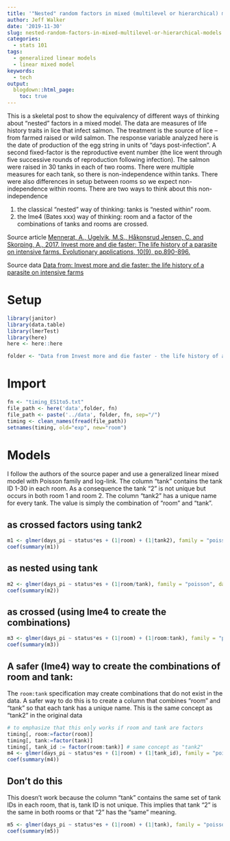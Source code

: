 ```yaml
---
title: '"Nested" random factors in mixed (multilevel or hierarchical) models'
author: Jeff Walker
date: '2019-11-30'
slug: nested-random-factors-in-mixed-multilevel-or-hierarchical-models
categories:
  - stats 101
tags:
  - generalized linear models
  - linear mixed model
keywords:
  - tech
output:
  blogdown::html_page:
    toc: true
---
```

This is a skeletal post to show the equivalency of different ways of thinking about "nested" factors in a mixed model. The data are measures of life history traits in lice that infect salmon. The treatment is the source of lice -- from farmed raised or wild salmon. The response variable analyzed here is the date of production of the egg string in units of "days post-infection". A second fixed-factor is the  reproductive event number (the lice went through five successive rounds of reproduction following infection). The salmon were raised in 30 tanks in each of two rooms. There were multiple measures for each tank, so there is non-independence within tanks. There were also differences in setup between rooms so we expect non-independence within rooms. There are two ways to think about this non-independence

1. the classical "nested" way of thinking: tanks is "nested within" room. 
2. the lme4 (Bates xxx) way of thinking: room and a factor of the combinations of tanks and rooms are crossed.

Source article [Mennerat, A., Ugelvik, M.S., Håkonsrud Jensen, C. and Skorping, A., 2017. Invest more and die faster: The life history of a parasite on intensive farms. Evolutionary applications, 10(9), pp.890-896.](https://onlinelibrary.wiley.com/doi/full/10.1111/eva.12488)

Source data [Data from: Invest more and die faster: the life history of a parasite on intensive farms](https://datadryad.org/stash/dataset/doi:10.5061/dryad.4db01)

# Setup
```r
library(janitor)
library(data.table)
library(lmerTest)
library(here)
here <- here::here

folder <- "Data from Invest more and die faster - the life history of a parasite on intensive farms"

```

# Import

```r
fn <- "timing_ES1to5.txt"
file_path <- here('data',folder, fn)
file_path <- paste('../data', folder, fn, sep="/")
timing <- clean_names(fread(file_path))
setnames(timing, old="exp", new="room")
```

# Models

I follow the authors of the source paper and use a generalized linear mixed model with Poisson family and log-link. The column "tank" contains the tank ID 1-30 in each room. As a consequence the tank "2" is not unique but occurs in both room 1 and room 2. The column "tank2" has a unique name for every tank. The value is simply the combination of "room" and "tank".

## as crossed factors using tank2

```r
m1 <- glmer(days_pi ~ status*es + (1|room) + (1|tank2), family = "poisson", data = timing)
coef(summary(m1))
```

## as nested using tank

```r
m2 <- glmer(days_pi ~ status*es + (1|room/tank), family = "poisson", data = timing)
coef(summary(m2))
```

## as crossed (using lme4 to create the combinations)
```r
m3 <- glmer(days_pi ~ status*es + (1|room) + (1|room:tank), family = "poisson", data = timing)
coef(summary(m3))

```

## A safer (lme4) way to create the combinations of room and tank:
The `room:tank` specification may create combinations that do not exist in the data. A safer way to do this is to create a column that combines "room" and "tank" so that each tank has a unique name. This is the same concept as "tank2" in the original data

```r
# to emphasize that this only works if room and tank are factors
timing[, room:=factor(room)]
timing[, tank:=factor(tank)]
timing[, tank_id := factor(room:tank)] # same concept as "tank2"
m4 <- glmer(days_pi ~ status*es + (1|room) + (1|tank_id), family = "poisson", data = timing)
coef(summary(m4))
```

## Don't do this
This doesn't work because the column "tank" contains the same set of tank IDs in each room, that is, tank ID is not unique. This implies that tank "2" is the same in both rooms or that "2" has the "same" meaning.

```r

m5 <- glmer(days_pi ~ status*es + (1|room) + (1|tank), family = "poisson", data = timing)
coef(summary(m5))

```

